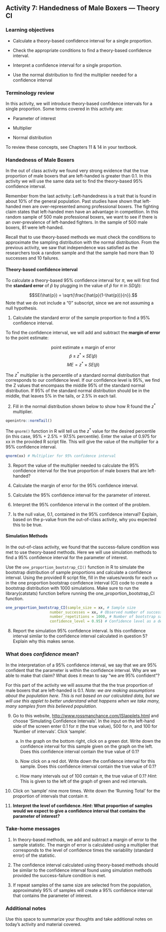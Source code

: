 ## Activity 7:  Handedness of Male Boxers --- Theory CI

\setstretch{1}

### Learning objectives

* Calculate a theory-based confidence interval for a single proportion.

* Check the appropriate conditions to find a theory-based confidence interval.

* Interpret a confidence interval for a single proportion.

* Use the normal distribution to find the multiplier needed for a confidence interval

### Terminology review

In this activity, we will introduce theory-based confidence intervals for a single proportion. Some terms covered in this activity are:

* Parameter of interest

* Multiplier

* Normal distribution

To review these concepts, see Chapters 11 & 14 in your textbook.

### Handedness of Male Boxers

In the out of class activity we found very strong evidence that the true proportion of male boxers that are left-handed is greater than 0.1.  In this activity we will use the same data set to find the theory-based 95\% confidence interval.

Remember from the last activity: Left-handedness is a trait that is found in about 10\% of the general population. Past studies have shown that left-handed men are over-represented among professional boxers. The fighting claim states that left-handed men have an advantage in competition.  In this random sample of 500 male professional boxers, we want to see if there is an over-prevalence of left-handed fighters.  In the sample of 500 male boxers, 81 were left-handed.

Recall that to use theory-based methods we must check the conditions to approximate the sampling distribution with the normal distribution.  From the previous activity, we saw that independence was satisfied as the researchers took a random sample and that the sample had more than 10 successes and 10 failures.

\newpage

#### Theory-based confidence interval {-}

To calculate a theory-based 95\% confidence interval for $\pi$, we will first find the **standard error** of $\hat{p}$ by plugging in the value of $\hat{p}$ for $\pi$ in $SD(\hat{p})$:

$$SE(\hat{p}) = \sqrt{\frac{\hat{p}(1-\hat{p})}{n}}.$$
Note that we do not include a "0" subscript, since we are not assuming a null hypothesis. 

1.  Calculate the standard error of the sample proportion to find a 95\% confidence interval.

\vspace{0.5in}

To find the confidence interval, we will add and subtract the **margin of error** to the point estimate:

$$\text{point estimate}\pm\text{margin of error}$$
$$\hat{p}\pm z^* \times SE(\hat{p})$$
$$ME = z^* \times SE(\hat{p})$$

The $z^*$ multiplier is the percentile of a standard normal distribution that corresponds to our confidence level. If our confidence level is 95\%, we find the Z values that encompass the middle 95\% of the standard normal distribution.  If 95\% of the standard normal distribution should be in the middle, that leaves 5\% in the tails, or 2.5\% in each tail.  
 

2. Fill in the normal distribution shown below to show how R found the $z^*$ multiplier.

```{r Normalmult, warning=FALSE, out.width="50%", echo = FALSE, fig.align='center', fig.cap="Standard Normal Curve"}
openintro::normTail()
``` 

The `qnorm()` function in R will tell us the $z^*$ value for the desired percentile (in this case, 95\% + 2.5\% = 97.5\% percentile). Enter the value of 0.975 for xx in the provided R script file. This will give the value of the multiplier for a 95\% confidence interval.

```{r, echo=TRUE, eval=FALSE}
qnorm(xx) # Multiplier for 95% confidence interval
```

3. Report the value of the multiplier needed to calculate the 95\% confidence interval for the true proportion of male boxers that are left-handed?
\vspace{0.3in}

4.  Calculate the margin of error for the 95\% confidence interval.
\vspace{1in}

5.  Calculate the 95\% confidence interval for the parameter of interest.
\vspace{0.5in}

6.  Interpret the 95\% confidence interval in the context of the problem.
\vspace{1in}

7. Is the null value, 0.1, contained in the 95\% confidence interval?  Explain, based on the p-value from the out-of-class activity, why you expected this to be true.
\vspace{0.5in}

#### Simulation Methods {-}

In the out-of-class activity, we found that the success-failure condition was met to use theory-based methods.  Here we will use simulation methods to find a 95\% confidence interval for the parameter of interest.

Use the `one_proportion_bootstrap_CI()` function in R to simulate the bootstrap distribution of sample proportions and calculate a confidence interval. Using the provided R script file, fill in the values/words for each `xx` in the one proportion bootstrap confidence interval (CI) code to create a bootstrap distribution with 1000 simulations. Make sure to run the library(catstats) function before running the one_proportion_bootstrap_CI function.

```{r, echo=TRUE, eval=FALSE}
one_proportion_bootstrap_CI(sample_size = xx, # Sample size
                    number_successes = xx, # Observed number of successes
                    number_repetitions = 1000, # Number of bootstrap samples to use
                    confidence_level = 0.95) # Confidence level as a decimal
```

8. Report the simulation 95\% confidence interval.  Is this confidence interval similar to the confidence interval calculated in question 5?  Explain why this makes sense.

\vspace{0.8in}

### What does *confidence* mean? {-}

In the interpretation of a 95\% confidence interval, we say that we are 95\% confident that the parameter is within the confidence interval.  Why are we able to make that claim?  What does it mean to say "we are 95\% confident"?

For this part of the activity we will assume that the the true proportion of male boxers that are left-handed is 0.1. *Note: we are making assumptions about the population here. This is not based on our calculated data, but we will use this applet to better understand what happens when we take many, many samples from this believed population.*

9.  Go to this website, [http://www.rossmanchance.com/ISIapplets.html](http://www.rossmanchance.com/ISIapplets.html) and choose 'Simulating Confidence Intervals'.  In the input on the left-hand side of the screen enter 0.1 for $\pi$ (the true value), 500 for $n$, and 100 for 'Number of intervals'.  Click 'sample'.
\vspace{1mm}

    a. In the graph on the bottom right, click on a green dot.  Write down the confidence interval for this sample given on the graph on the left.  Does this confidence interval contain the true value of 0.1?
\vspace{0.5in}


    b. Now click on a red dot.  Write down the confidence interval for this sample.  Does this confidence interval contain the true value of 0.1?
\vspace{0.5in}

    c. How many intervals out of 100 contain $\pi$, the true value of 0.1? *Hint*:  This is given to the left of the graph of green and red intervals.
\vspace{0.5in}

10.  Click on 'sample' nine more times.  Write down the 'Running Total' for the proportion of intervals that contain $\pi$.

\vspace{0.5in}

11.  **Interpret the level of confidence.  *Hint*: What proportion of samples would we expect to give a confidence interval that contains the parameter of interest?**

\vspace{0.8in}
\newpage

### Take-home messages

1.  In theory-based methods, we add and subtract a margin of error to the sample statistic.  The margin of error is calculated using a multiplier that corresponds to the level of confidence times the variability (standard error) of the statistic.

2. The confidence interval calculated using theory-based methods should be similar to the confidence interval found using simulation methods provided the success-failure condition is met.

<!-- 3.  A smaller sample size will increase the margin of error which results in a wider confidence interval.  -->

3. If repeat samples of the same size are selected from the population, approximately 95\% of samples will create a 95\% confidence interval that contains the parameter of interest.

### Additional notes

Use this space to summarize your thoughts and take additional notes on today's activity and material covered.


\newpage
